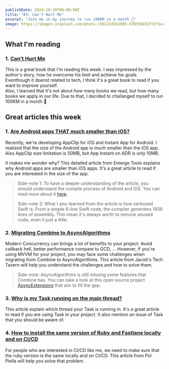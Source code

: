 ```yaml
---
publishDate: 2024-10-20T00:00:00Z
title: "#3: Can't Hurt Me"
excerpt: "Join me in my journey to run 100KM in a month 🏃"
image: https://images.unsplash.com/photo-1502224562085-639556652f33?q=80&w=2628&auto=format&fit=crop&ixlib=rb-4.0.3&ixid=M3wxMjA3fDB8MHxwaG90by1wYWdlfHx8fGVufDB8fHx8fA%3D%3D
---
```


## What I'm reading

### 1. [Can't Hurt Me](https://www.amazon.sg/Cant-Hurt-Me-Master-Your/dp/1544512287)

This is a great book that I'm reading this week. I was impressed by the author's story, how he overcome his limit and achieve his goals.   
Eventhough it doenst related to tech, I think it's a great book to read if you want to improve yourself.   
Also, I learned that it's not about how many books we read, but how many books we apply in our life. Due to that, I decided to challanged myself to run 100KM in a month 🏃

## Great articles this week

### 1. [Are Android apps THAT much smaller than iOS?](https://www.emergetools.com/blog/posts/are-android-apps-really-that-much-smaller-than-ios)

Recently, we're developing AppClip for iOS and Instant App for Android. I realized that the size of the Android app is much smaller than the iOS app. 
Also AppClip size limitation is 50MB, but App Instant on ADR is only 10MB.

It makes me wonder why?
This detailed article from Emerge Tools explains why Android apps are smaller than iOS apps. It's a great article to read if you are interested in the size of the app.

> Side-note 1: To have a deeper understanding of the article, you should understand the compile process of Android and iOS. You can read more about it [here](https://medium.com/@banmarkovic/process-of-compiling-android-app-with-java-kotlin-code-27edcfcce616).    

> Side-note 2: What I also learned from the article is how verbosed Swift is. From a simple 6-line Swift code, the compiler generates 1936 lines of assembly. This mean it's always worth to remove unused code, even it just a little.

### 2. [Migrating Combine to AsyncAlgorithms](https://blog.jacobstechtavern.com/p/migrating-combine-to-asyncalgorithms)

Modern Concurrency can brings a lot of benefits to your project: Avoid callback hell, better performance compare to GCD, ...
However, if you're using MVVM for your project, you may face some challenges when migrating from Combine to AsyncAlgorithms.
This article from Jacob's Tech Tavern will help you understand the challenges and how to solve them.

> Side-note: AsyncAlgorithms is still missing some features that Combine has. You can take a look at this open source project [AsyncExtensions](https://github.com/sideeffect-io/AsyncExtensions) that aim to fill the gap.

### 3. [Why is my Task running on the main thread?](https://levelup.gitconnected.com/why-is-my-task-running-on-the-main-thread-220850b14782)

This article explain which thread your Task is running in. It's a great article to read if you are using Task in your project.
It also mention an issue of Task that you should be aware of.

### 4. [How to install the same version of Ruby and Fastlane locally and on CI/CD](https://www.polpiella.dev/install-ruby-and-gems-on-ci-cd)

For people who are interested in CI/CD like me, we need to make sure that the ruby version is the same locally and on CI/CD.
This article from Pol Piella will help you solve that problem.